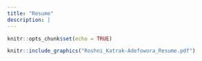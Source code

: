 ```yaml
---
title: "Resume"
description: |
---
```


```r
knitr::opts_chunk$set(echo = TRUE)
```

```r
knitr::include_graphics("Roshni_Katrak-Adefowora_Resume.pdf")
```
